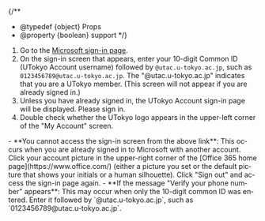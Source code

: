 
{/**
  * @typedef {object} Props
  * @property {boolean} support
  */}

1. Go to the [Microsoft sign-in page](https://myaccount.microsoft.com/).
2. On the sign-in screen that appears, enter your 10-digit Common ID (UTokyo Account username) followed by `@utac.u-tokyo.ac.jp`, such as `0123456789@utac.u-tokyo.ac.jp`. The "@utac.u-tokyo.ac.jp" indicates that you are a UTokyo member. (This screen will not appear if you are already signed in.)
3. Unless you have already signed in, the UTokyo Account sign-in page will be displayed. Please sign in.
4. Double check whether the UTokyo logo appears in the upper-left corner of the "My Account" screen.

<Help lang="en" support={props.support}>
  - **You cannot access the sign-in screen from the above link**: This occurs when you are already signed in to Microsoft with another account. Click your account picture in the upper-right corner of the [Office 365 home page](https://www.office.com/) (either a picture you set or the default picture that shows your initials or a human silhouette). Click "Sign out" and access the sign-in page again.
  - **If the message "Verify your phone number" appears**: This may occur when only the 10-digit common ID was entered. Enter it followed by `@utac.u-tokyo.ac.jp`, such as `0123456789@utac.u-tokyo.ac.jp`.
</Help>
